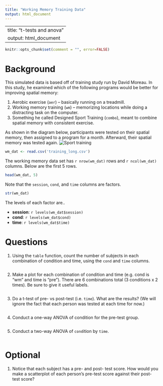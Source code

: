 ```yaml
---
title: "Working Memory Training Data"
output: html_document
---
```


---
title: "t-tests and anova"
output: html_document
---

```r
knitr::opts_chunk$set(comment = "", error=FALSE)
```

Background
==========

This simulated data is based off of training study run by David Moreau.
In this study, he examined which of the following programs would be better for improving spatial memory:

1. Aerobic exercise (`aer`) -- basically running on a treadmill.
2. Working memory training (`wm`) -- memorizing locations while doing a distracting task on the computer.
3. Something he called Designed Sport Training (`combo`), meant to combine spatial memory with consistent exercise.

As shown in the diagram below, participants were tested on their spatial memory, then assigned to a program for a month. Afterward, their spatial memory was tested again.
![Sport training](img/sport-training.png)

```r
wm_dat <- read.csv('training_long.csv')
```

The working memory data set has `r nrow(wm_dat)` rows and `r ncol(wm_dat)` columns. 
Below are the first 5 rows.

```r
head(wm_dat, 5)
```

Note that the `session`, `cond`, and `time` columns are factors.

```r
str(wm_dat)
```

The levels of each factor are..

* **session**: `r levels(wm_dat$session)`
* **cond**: `r levels(wm_dat$cond)`
* **time**: `r levels(wm_dat$time)`

Questions
=========

1. Using the `table` function, count the number of subjects in each combination of condition and time, using the `cond` and `time` columns.

```r

```

2. Make a plot for each combination of condition and time (e.g. cond is "wm" and time is "pre"). There are 6 combinations total (3 conditions x 2 times). Be sure to give it useful labels.

```r

```

3. Do a t-test of pre- vs post-test (i.e. `time`). What are the results? (We will ignore the fact that each person was tested at each time for now.)

```r

```

4. Conduct a one-way ANOVA of condition for the pre-test group.

```r

```

5. Conduct a two-way ANOVA of `cond`ition by `time`.

```r

```

Optional
===========

1. Notice that each subject has a pre- and post- test score. How would you make a scatterplot of each person's pre-test score against their post-test score?

```r

```

